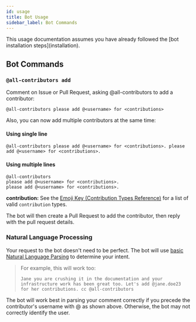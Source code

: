 ```yaml
---
id: usage
title: Bot Usage
sidebar_label: Bot Commands
---
```


<Aside type="tip"> This usage documentation assumes you have already followed the [bot installation steps](installation).</Aside>

## Bot Commands

### `@all-contributors add`

Comment on Issue or Pull Request, asking @all-contributors to add a contributor:

```plaintext
@all-contributors please add @<username> for <contributions>
```

Also, you can now add multiple contributors at the same time:

#### Using single line

```plaintext
@all-contributors please add @<username> for <contributions>. please add @<username> for <contributions>.
```

#### Using multiple lines

```plaintext
@all-contributors
please add @<username> for <contributions>. 
please add @<username> for <contributions>.
```

**contribution:** See the [Emoji Key (Contribution Types Reference)](/emoji-key) for a list of valid `contribution` types.

The bot will then create a Pull Request to add the contributor, then reply with the pull request details.

<Picture src={botUsage} alt="Example usage screenshot" />

### Natural Language Processing

Your request to the bot doesn't need to be perfect. The bot will use [basic Natural Language Parsing](https://github.com/all-contributors/app/blob/main/lib/parse-comment.js) to determine your intent.
> For example, this will work too:
>
> `Jane you are crushing it in the documentation and your infrastructure work has been great too. Let's add @jane.doe23 for her contributions. cc @all-contributors`
>

The bot will work best in parsing your comment correctly if you precede the contributor's username with @ as shown above. Otherwise, the bot may not correctly identify the user.
